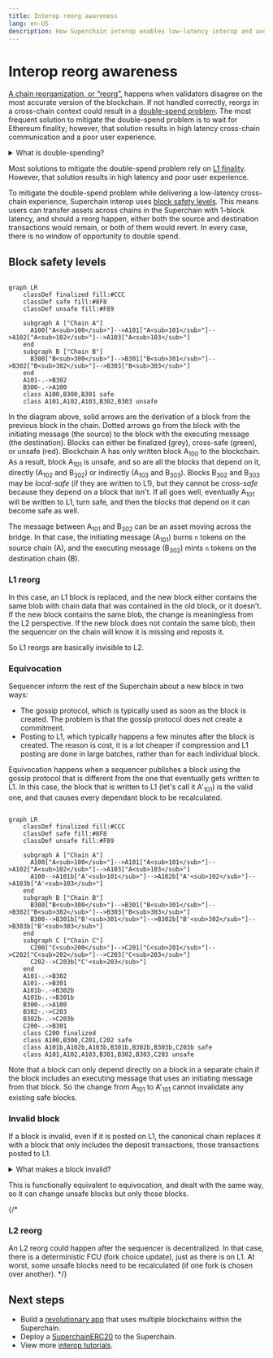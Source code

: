 ```yaml
---
title: Interop reorg awareness
lang: en-US
description: How Superchain interop enables low-latency interop and avoids the double-spend problem.
---
```




<InteropCallout />

# Interop reorg awareness

[A chain reorganization, or “reorg”,](https://www.alchemy.com/overviews/what-is-a-reorg#what-happens-to-reorgs-after-the-merge) happens when validators disagree on the most accurate version of the blockchain.
If not handled correctly, reorgs in a cross-chain context could result in a [double-spend problem](https://en.wikipedia.org/wiki/Double-spending). 
The most frequent solution to mitigate the double-spend problem is to wait for Ethereum finality; however, that solution results in high latency cross-chain communication and a poor user experience.

<details>

<summary>What is double-spending?</summary>

```mermaid

flowchart LR 
    subgraph init ["Initiating transaction (source chain)"]
        burn(tokens burned)
        burn-->send(send)
    end
    subgraph exec ["Executing transaction (destination chain)"]
        send==initiating message==>receive(receive)
        receive-->mint(tokens minted)
    end
```

In a normal asset transfer tokens are burned on the source chain first, then a message is sent to the destination chain.
When that message is received, the tokens are minted on the destination chain, where the user can now use those tokens.

```mermaid

flowchart LR 
    subgraph init ["Not really the source chain"]
        err((error))
    end
    subgraph exec ["Executing transaction (destination chain)"]
        err==initiating message==>receive(receive)
        receive-->mint(tokens minted)
    end
```

A double-spend problem occurs when the destination chain receives a valid initiating message, but due to an issue on the source chain, such as a reorg, that initiating transaction is no longer valid. 
When that happens, the tokens are still on the source chain, but they are also on the destination chain.

</details>

Most solutions to mitigate the double-spend problem rely on [L1 finality](https://ethereum.org/en/developers/docs/consensus-mechanisms/pos/#finality). However, that solution results in high latency and poor user experience.

To mitigate the double-spend problem while delivering a low-latency cross-chain experience, Superchain interop uses [block safety levels](./explainer#block-safety-levels).
This means users can transfer assets across chains in the Superchain with 1-block latency, and should a reorg happen, either both the source and destination transactions would remain, or both of them would revert.
In every case, there is no window of opportunity to double spend.

## Block safety levels

```mermaid

graph LR
    classDef finalized fill:#CCC
    classDef safe fill:#8F8
    classDef unsafe fill:#F89

    subgraph A ["Chain A"]
      A100["A<sub>100</sub>"]-->A101["A<sub>101</sub>"]-->A102["A<sub>102</sub>"]-->A103["A<sub>103</sub>"]
    end
    subgraph B ["Chain B"]
      B300["B<sub>300</sub>"]-->B301["B<sub>301</sub>"]-->B302["B<sub>302</sub>"]-->B303["B<sub>303</sub>"]
    end
    A101-.->B302
    B300-.->A100
    class A100,B300,B301 safe
    class A101,A102,A103,B302,B303 unsafe
```

In the diagram above, solid arrows are the derivation of a block from the previous block in the chain. 
Dotted arrows go from the block with the initiating message (the source) to the block with the executing message (the destination).
Blocks can either be finalized (grey), cross-safe (green), or unsafe (red).
Blockchain A has only written block A<sub>100</sub> to the blockchain. 
As a result, block A<sub>101</sub> is unsafe, and so are all the blocks that depend on it, directly (A<sub>102</sub> and B<sub>302</sub>) or indirectly (A<sub>103</sub> and B<sub>303</sub>).
Blocks B<sub>302</sub> and B<sub>303</sub> may be *local-safe* (if they are written to L1), but they cannot be *cross-safe* because they depend on a block that isn't. 
If all goes well, eventually A<sub>101</sub> will be written to L1, turn safe, and then the blocks that depend on it can become safe as well. 

The message between A<sub>101</sub> and B<sub>302</sub> can be an asset moving across the bridge.
In that case, the initiating message (A<sub>101</sub>) burns `n` tokens on the source chain (A), and the executing message (B<sub>302</sub>) mints `n` tokens on the destination chain (B).

### L1 reorg

In this case, an L1 block is replaced, and the new block either contains the same blob with chain data that was contained in the old block, or it doesn't.
If the new block contains the same blob, the change is meaningless from the L2 perspective.
If the new block does not contain the same blob, then the sequencer on the chain will know it is missing and reposts it.

So L1 reorgs are basically invisible to L2.

### Equivocation

Sequencer inform the rest of the Superchain about a new block in two ways:

- The gossip protocol, which is typically used as soon as the block is created.
  The problem is that the gossip protocol does not create a commitment.
- Posting to L1, which typically happens a few minutes after the block is created.
  The reason is cost, it is a lot cheaper if compression and L1 posting are done in large batches, rather than for each individual block.


Equivocation happens when a sequencer publishes a block using the gossip protocol that is different from the one that eventually gets written to L1.
In this case, the block that is written to L1 (let's call it A'<sub>101</sub>) is the valid one, and that causes every dependant block to be recalculated.

```mermaid

graph LR
    classDef finalized fill:#CCC
    classDef safe fill:#8F8
    classDef unsafe fill:#F89

    subgraph A ["Chain A"]
      A100["A<sub>100</sub>"]-->A101["A<sub>101</sub>"]-->A102["A<sub>102</sub>"]-->A103["A<sub>103</sub>"]
      A100-->A101b["A'<sub>101</sub>"]-->A102b["A'<sub>102</sub>"]-->A103b["A'<sub>103</sub>"]
    end
    subgraph B ["Chain B"]
      B300["B<sub>300</sub>"]-->B301["B<sub>301</sub>"]-->B302["B<sub>302</sub>"]-->B303["B<sub>303</sub>"]
      B300-->B301b["B'<sub>301</sub>"]-->B302b["B'<sub>302</sub>"]-->B303b["B'<sub>303</sub>"]
    end
    subgraph C ["Chain C"]
      C200["C<sub>200</sub>"]-->C201["C<sub>201</sub>"]-->C202["C<sub>202</sub>"]-->C203["C<sub>203</sub>"]
      C202-->C203b["C'<sub>203</sub>"]
    end
    A101-.->B302
    A101-.->B301
    A101b-.->B302b
    A101b-.->B301b    
    B300-.->A100
    B302-.->C203
    B302b-.->C203b    
    C200-.->B301    
    class C200 finalized
    class A100,B300,C201,C202 safe
    class A101b,A102b,A103b,B301b,B302b,B303b,C203b safe
    class A101,A102,A103,B301,B302,B303,C203 unsafe
```

Note that a block can only depend directly on a block in a separate chain if the block includes an executing message that uses an initiating message from that block.
So the change from A<sub>101</sub> to A'<sub>101</sub> cannot invalidate any existing safe blocks.

### Invalid block

If a block is invalid, even if it is posted on L1, the canonical chain replaces it with a block that only includes the deposit transactions, those transactions posted to L1.

<details>

<summary>What makes a block invalid?</summary>

There are several potential reasons:

- The block posted to L1 includes incorret information, for example because it relied on a node on a different blockchain for interop and that node reported incorrect information.
- The block was never posted.
  After a timeout of twelve hours all the verifiers will assume that the block that should have been posted is a deposit-only block.

</details>

This is functionally equivalent to equivocation, and dealt with the same way, so it can change unsafe blocks but only those blocks.

{/* 
### L2 reorg

An L2 reorg could happen after the sequencer is decentralized.
In that case, there is a deterministic FCU (fork choice update), just as there is on L1.
At worst, some unsafe blocks need to be recalculated (if one fork is chosen over another).
*/}

## Next steps

- Build a [revolutionary app](/app-developers/get-started) that uses multiple blockchains within the Superchain.
- Deploy a [SuperchainERC20](./tutorials/deploy-superchain-erc20) to the Superchain.
- View more [interop tutorials](./tutorials).